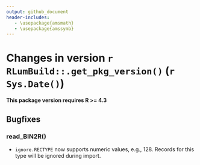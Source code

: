 ```yaml
---
output: github_document
header-includes:
   - \usepackage{amsmath}
   - \usepackage{amssymb}
---
```

<!-- NEWS.md was auto-generated by NEWS.Rmd. Please DO NOT edit by hand!-->

# Changes in version `r RLumBuild::.get_pkg_version()` (`r Sys.Date()`)

**This package version requires R >= 4.3**

## Bugfixes

### read_BIN2R()
* `ignore.RECTYPE` now supports numeric values, e.g., 128. Records for this type
will be ignored during import.
